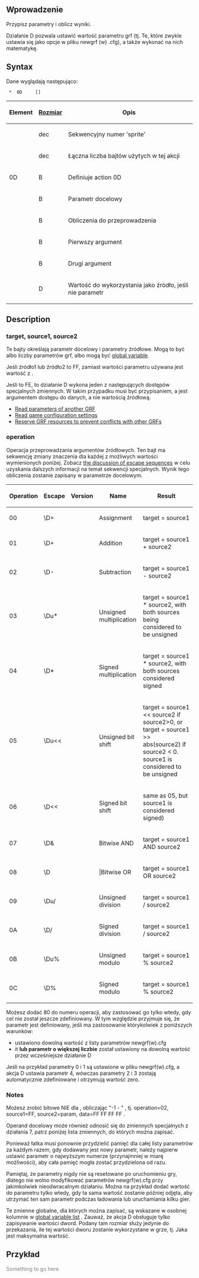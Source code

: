 {{pl/Development/NewGRF/inne strony|en=newgrf-specs.tt-wiki.net/wiki/ActionD|pl=pl/Development/NewGRF/NFO Specs/ActionD |sub=nfo}}
<!--{{-}}<br>{{ambox | text = w trakcie edycji.}}-->

== Wprowadzenie ==


Przypisz parametry i oblicz wyniki.



Działanie D pozwala ustawić wartość parametru grf (tj. Te, które zwykle ustawia się jako opcje w pliku newgrf (w) .cfg), a także wykonać na nich matematykę.

== Syntax ==

Dane wyglądają następująco:

 <Sprite-number> * <Length> 0D <target> <operation> <source1> <source2> [<data>]

{|
!Element!![[pl/Development/NewGRF/NFO Specs/GRFActionsDetailed|Rozmiar]]!!Opis

|-
|<Sprite-number>||dec||Sekwencyjny numer 'sprite'

|-
|<length>||dec||Łączna liczba bajtów użytych w tej akcji

|-
|0D||B||Definiuje action 0D

|-
|<target>||B||Parametr docelowy

|-
|<operation>||B||Obliczenia do przeprowadzenia

|-
|<source1>||B||Pierwszy argument

|-
|<source2>||B||Drugi argument

|-
|<data>||D||Wartość do wykorzystania jako źródło, jeśli nie parametr
|}

== Description ==

=== target, source1, source2 ===

Te bajty określają parametr docelowy i parametry źródłowe. Mogą to być albo liczby parametrów grf, albo mogą być [[pl/Development/NewGRF/NFO Specs/GlobalVariables| global variable]].

Jeśli źródło1 lub źródło2 to FF, zamiast wartości parametru używana jest wartość z <danych>.

Jeśli <source2> to FE, to działanie D wykona jeden z następujących dostępów specjalnych zmiennych. W takim przypadku <operacja> musi być przypisaniem, a <data> jest argumentem dostępu do danych, a nie wartością źródłową.

* [[pl/Development/NewGRF/NFO Specs/ReadingOtherGRFParameters | Read parameters of another GRF]]
* [[pl/Development/NewGRF/NFO Specs/ReadingPatchVariables | Read game configuration settings]]
* [[pl/Development/NewGRF/NFO Specs/GRFResourceManagement | Reserve GRF resources to prevent conflicts with other GRFs]]

=== operation ===

Operacja przeprowadzania argumentów źródłowych. Ten bajt ma sekwencję zmiany znaczenia dla każdej z możliwych wartości wymienionych poniżej. Zobacz [[pl/Development/NewGRF/NFO Specs/GRFActionsDetailed#byte-order|the discussion of escape sequences]] w celu uzyskania dalszych informacji na temat sekwencji specjalnych. Wynik tego obliczenia zostanie zapisany w parametrze docelowym.

{|
!Operation!!Escape!!Version!!Name!!Result

|-
|00||\D=||{{pl/Development/NewGRF/ottdp| | }}||Assignment||target = source1

|-
|01||\D+||{{pl/Development/NewGRF/ottdp| | }}||Addition||target = source1 + source2

|-
|02||\D-||{{pl/Development/NewGRF/ottdp| | }}||Subtraction||target = source1 - source2

|-
|03||\Du*||{{pl/Development/NewGRF/ottdp| | }}||Unsigned multiplication||target = source1 * source2, with both sources being considered to be unsigned

|-
|04||\D*||{{pl/Development/NewGRF/ottdp| | }}||Signed multiplication||target = source1 * source2, with both sources considered signed

|-
|05||\Du<<||{{pl/Development/NewGRF/ottdp| | }}||Unsigned bit shift||target = source1 << source2 if source2>0, or target = source1 >> abs(source2) if source2 < 0. source1 is considered to be unsigned

|-
|06||\D<<||{{pl/Development/NewGRF/ottdp| | }}||Signed bit shift||same as 05, but source1 is considered signed)

|-
|07||\D&||{{pl/Development/NewGRF/ottdp| |2.5|ttdprev=alpha 48}}||Bitwise AND||target = source1 AND source2

|-
|08||\D||{{pl/Development/NewGRF/ottdp| |2.5|ttdprev=alpha 48}}|||Bitwise OR||target = source1 OR source2

|-
|09||\Du/||{{pl/Development/NewGRF/ottdp| |2.5|ttdprev=alpha 59}}||Unsigned division||target = source1 / source2

|-
|0A||\D/||{{pl/Development/NewGRF/ottdp| |2.5|ttdprev=alpha 59}}||Signed division||target = source1 / source2

|-
|0B||\Du%||{{pl/Development/NewGRF/ottdp| |2.5|ttdprev=alpha 59}}||Unsigned modulo||target = source1 % source2

|-
|0C||\D%||{{pl/Development/NewGRF/ottdp| |2.5|ttdprev=alpha 59}}||Signed modulo||target = source1 % source2
|}

Możesz dodać 80 do numeru operacji, aby zastosować go tylko wtedy, gdy cel nie został jeszcze zdefiniowany. W tym względzie przyjmuje się, że parametr jest definiowany, jeśli ma zastosowanie którykolwiek z poniższych warunków:
* ustawiono dowolną wartość z listy parametrów newgrf(w).cfg
* it '''lub parametr o większej liczbie''' został ustawiony na dowolną wartość przez wcześniejsze działanie D

Jeśli na przykład parametry 0 i 1 są ustawione w pliku newgrf(w).cfg, a akcja D ustawia parametr 4, wówczas parametry 2 i 3 zostają automatycznie zdefiniowane i otrzymują wartość zero.

=== Notes ===

Możesz zrobić bitowe NIE dla <param>, obliczając "-1 - <param>" , tj. operation=02, source1=FF, source2=param, data=FF FF FF FF .

Operand docelowy może również odnosić się do zmiennych specjalnych z działania 7, patrz poniżej lista zmiennych, do których można zapisać.

Ponieważ łatka musi ponownie przydzielić pamięć dla całej listy parametrów za każdym razem, gdy dodawany jest nowy parametr, należy najpierw ustawić parametr o najwyższym numerze (przynajmniej w miarę możliwości), aby cała pamięć mogła zostać przydzielona od razu.

Pamiętaj, że parametry nigdy nie są resetowane po uruchomieniu gry, dlatego nie wolno modyfikować parametrów newgrf(w).cfg przy jakimkolwiek nieodwracalnym działaniu. Można na przykład dodać wartość do parametru tylko wtedy, gdy ta sama wartość zostanie później odjęta, aby utrzymać ten sam parametr podczas ładowania lub uruchamiania kilku gier.

Te zmienne globalne, dla których można zapisać, są wskazane w osobnej kolumnie w [[pl/Development/NewGRF/NFO Specs/GlobalVariables| global variable list]] . Zauważ, że akcja D obsługuje tylko zapisywanie wartości dword. Podany tam rozmiar służy jedynie do przekazania, ile tej wartości dworu zostanie wykorzystane w grze, tj. Jaka jest maksymalna wartość.

== Przykład ==

<span style='color:#808080'>Something to go here</span>